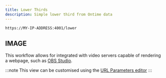 ```yaml
---
title: Lower Thirds
description: Simple lower third from Ontime data
---
```


```bash title="Lower thirds"
https://MY-IP-ADDRESS:4001/lower           
```

## IMAGE

This workflow allows for integrated with video servers capable of rendering a webpage, such as [OBS Studio](features/lower-thirds-in-obs).

:::note
This view can be customised using the [URL Parameters editor](add-link)
:::
